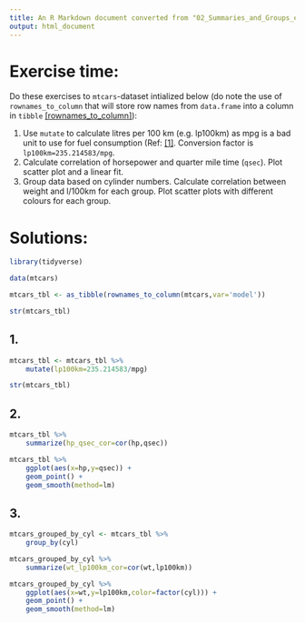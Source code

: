 ```yaml
---
title: An R Markdown document converted from "02_Summaries_and_Groups_ex_solutions.ipynb"
output: html_document
---
```


# Exercise time:

Do these exercises to `mtcars`-dataset intialized below (do note the use of `rownames_to_column` that will store row names from `data.frame` into a column in `tibble` [[rownames_to_column]](https://tibble.tidyverse.org/reference/rownames.html)):

1. Use `mutate` to calculate litres per 100 km (e.g. lp100km) as mpg is a bad unit to use for fuel consumption (Ref: [[1]](http://science.sciencemag.org/content/320/5883/1593.full?ijkey=3pScQm7pQBzqs&keytype=ref&siteid=sci). Conversion factor is `lp100km=235.214583/mpg`.
2. Calculate correlation of horsepower and quarter mile time (`qsec`). Plot scatter plot and a linear fit.
3. Group data based on cylinder numbers. Calculate correlation between weight and l/100km for each group. Plot scatter plots with different colours for each group.

# Solutions:

```r
library(tidyverse)

data(mtcars)

mtcars_tbl <- as_tibble(rownames_to_column(mtcars,var='model'))

str(mtcars_tbl)
```

## 1.

```r
mtcars_tbl <- mtcars_tbl %>%
    mutate(lp100km=235.214583/mpg)

str(mtcars_tbl)
```

## 2.

```r
mtcars_tbl %>%
    summarize(hp_qsec_cor=cor(hp,qsec))

mtcars_tbl %>%
    ggplot(aes(x=hp,y=qsec)) +
    geom_point() +
    geom_smooth(method=lm)
```

## 3.

```r
mtcars_grouped_by_cyl <- mtcars_tbl %>%
    group_by(cyl)

mtcars_grouped_by_cyl %>%
    summarize(wt_lp100km_cor=cor(wt,lp100km))

mtcars_grouped_by_cyl %>%
    ggplot(aes(x=wt,y=lp100km,color=factor(cyl))) +
    geom_point() +
    geom_smooth(method=lm)
```

